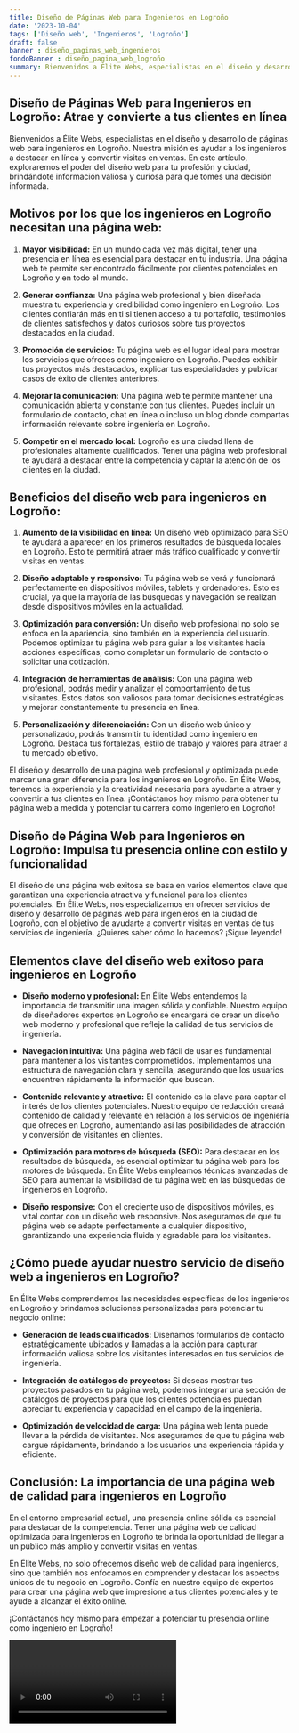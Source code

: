 ```yaml
---
title: Diseño de Páginas Web para Ingenieros en Logroño
date: '2023-10-04'
tags: ['Diseño web', 'Ingenieros', 'Logroño']
draft: false
banner : diseño_paginas_web_ingenieros
fondoBanner : diseño_pagina_web_logroño
summary: Bienvenidos a Élite Webs, especialistas en el diseño y desarrollo de páginas web para ingenieros en Logroño. Nuestra misión es ayudar a los ingenieros a destacar en línea y convertir visitas en ventas. En este artículo, exploraremos el poder del diseño web para tu profesión y ciudad, brindándote información valiosa y curiosa para que tomes una decisión informada.
---
```


## Diseño de Páginas Web para Ingenieros en Logroño: Atrae y convierte a tus clientes en línea

Bienvenidos a Élite Webs, especialistas en el diseño y desarrollo de páginas web para ingenieros en Logroño. Nuestra misión es ayudar a los ingenieros a destacar en línea y convertir visitas en ventas. En este artículo, exploraremos el poder del diseño web para tu profesión y ciudad, brindándote información valiosa y curiosa para que tomes una decisión informada.

## Motivos por los que los ingenieros en Logroño necesitan una página web:

1. **Mayor visibilidad:** En un mundo cada vez más digital, tener una presencia en línea es esencial para destacar en tu industria. Una página web te permite ser encontrado fácilmente por clientes potenciales en Logroño y en todo el mundo.

2. **Generar confianza:** Una página web profesional y bien diseñada muestra tu experiencia y credibilidad como ingeniero en Logroño. Los clientes confiarán más en ti si tienen acceso a tu portafolio, testimonios de clientes satisfechos y datos curiosos sobre tus proyectos destacados en la ciudad.

3. **Promoción de servicios:** Tu página web es el lugar ideal para mostrar los servicios que ofreces como ingeniero en Logroño. Puedes exhibir tus proyectos más destacados, explicar tus especialidades y publicar casos de éxito de clientes anteriores.

4. **Mejorar la comunicación:** Una página web te permite mantener una comunicación abierta y constante con tus clientes. Puedes incluir un formulario de contacto, chat en línea o incluso un blog donde compartas información relevante sobre ingeniería en Logroño.

5. **Competir en el mercado local:** Logroño es una ciudad llena de profesionales altamente cualificados. Tener una página web profesional te ayudará a destacar entre la competencia y captar la atención de los clientes en la ciudad.

## Beneficios del diseño web para ingenieros en Logroño:

1. **Aumento de la visibilidad en línea:** Un diseño web optimizado para SEO te ayudará a aparecer en los primeros resultados de búsqueda locales en Logroño. Esto te permitirá atraer más tráfico cualificado y convertir visitas en ventas.

2. **Diseño adaptable y responsivo:** Tu página web se verá y funcionará perfectamente en dispositivos móviles, tablets y ordenadores. Esto es crucial, ya que la mayoría de las búsquedas y navegación se realizan desde dispositivos móviles en la actualidad.

3. **Optimización para conversión:** Un diseño web profesional no solo se enfoca en la apariencia, sino también en la experiencia del usuario. Podemos optimizar tu página web para guiar a los visitantes hacia acciones específicas, como completar un formulario de contacto o solicitar una cotización.

4. **Integración de herramientas de análisis:** Con una página web profesional, podrás medir y analizar el comportamiento de tus visitantes. Estos datos son valiosos para tomar decisiones estratégicas y mejorar constantemente tu presencia en línea.

5. **Personalización y diferenciación:** Con un diseño web único y personalizado, podrás transmitir tu identidad como ingeniero en Logroño. Destaca tus fortalezas, estilo de trabajo y valores para atraer a tu mercado objetivo.

El diseño y desarrollo de una página web profesional y optimizada puede marcar una gran diferencia para los ingenieros en Logroño. En Élite Webs, tenemos la experiencia y la creatividad necesaria para ayudarte a atraer y convertir a tus clientes en línea. ¡Contáctanos hoy mismo para obtener tu página web a medida y potenciar tu carrera como ingeniero en Logroño!

<GifSeo />

<Cta />

## Diseño de Página Web para Ingenieros en Logroño: Impulsa tu presencia online con estilo y funcionalidad

El diseño de una página web exitosa se basa en varios elementos clave que garantizan una experiencia atractiva y funcional para los clientes potenciales. En Élite Webs, nos especializamos en ofrecer servicios de diseño y desarrollo de páginas web para ingenieros en la ciudad de Logroño, con el objetivo de ayudarte a convertir visitas en ventas de tus servicios de ingeniería. ¿Quieres saber cómo lo hacemos? ¡Sigue leyendo!

## Elementos clave del diseño web exitoso para ingenieros en Logroño

- **Diseño moderno y profesional:** En Élite Webs entendemos la importancia de transmitir una imagen sólida y confiable. Nuestro equipo de diseñadores expertos en Logroño se encargará de crear un diseño web moderno y profesional que refleje la calidad de tus servicios de ingeniería.

- **Navegación intuitiva:** Una página web fácil de usar es fundamental para mantener a los visitantes comprometidos. Implementamos una estructura de navegación clara y sencilla, asegurando que los usuarios encuentren rápidamente la información que buscan.

- **Contenido relevante y atractivo:** El contenido es la clave para captar el interés de los clientes potenciales. Nuestro equipo de redacción creará contenido de calidad y relevante en relación a los servicios de ingeniería que ofreces en Logroño, aumentando así las posibilidades de atracción y conversión de visitantes en clientes.

- **Optimización para motores de búsqueda (SEO):** Para destacar en los resultados de búsqueda, es esencial optimizar tu página web para los motores de búsqueda. En Élite Webs empleamos técnicas avanzadas de SEO para aumentar la visibilidad de tu página web en las búsquedas de ingenieros en Logroño.

- **Diseño responsive:** Con el creciente uso de dispositivos móviles, es vital contar con un diseño web responsive. Nos aseguramos de que tu página web se adapte perfectamente a cualquier dispositivo, garantizando una experiencia fluida y agradable para los visitantes.

## ¿Cómo puede ayudar nuestro servicio de diseño web a ingenieros en Logroño?

En Élite Webs comprendemos las necesidades específicas de los ingenieros en Logroño y brindamos soluciones personalizadas para potenciar tu negocio online:

- **Generación de leads cualificados:** Diseñamos formularios de contacto estratégicamente ubicados y llamadas a la acción para capturar información valiosa sobre los visitantes interesados en tus servicios de ingeniería.

- **Integración de catálogos de proyectos:** Si deseas mostrar tus proyectos pasados en tu página web, podemos integrar una sección de catálogos de proyectos para que los clientes potenciales puedan apreciar tu experiencia y capacidad en el campo de la ingeniería.

- **Optimización de velocidad de carga:** Una página web lenta puede llevar a la pérdida de visitantes. Nos aseguramos de que tu página web cargue rápidamente, brindando a los usuarios una experiencia rápida y eficiente.

## Conclusión: La importancia de una página web de calidad para ingenieros en Logroño

En el entorno empresarial actual, una presencia online sólida es esencial para destacar de la competencia. Tener una página web de calidad optimizada para ingenieros en Logroño te brinda la oportunidad de llegar a un público más amplio y convertir visitas en ventas.

En Élite Webs, no solo ofrecemos diseño web de calidad para ingenieros, sino que también nos enfocamos en comprender y destacar los aspectos únicos de tu negocio en Logroño. Confía en nuestro equipo de expertos para crear una página web que impresione a tus clientes potenciales y te ayude a alcanzar el éxito online.

¡Contáctanos hoy mismo para empezar a potenciar tu presencia online como ingeniero en Logroño!

<Video />

<CtaBot job='Ingenieros' city='Logroño'/>

<Gmaps query='Logroño+españa+maps' />